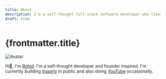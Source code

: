 ```yaml
---
title: About
description: I'm a self-thought full-stack software developer who likes build stuffs on the internet
draft: true
---
```


# {frontmatter.title}

![Avatar](https://scontent.fdac24-4.fna.fbcdn.net/v/t39.30808-6/340639642_6041067976013795_3569553007618961921_n.jpg?_nc_cat=111&ccb=1-7&_nc_sid=09cbfe&_nc_ohc=k5iICL2ZZWkAX_2oUX2&_nc_ht=scontent.fdac24-4.fna&oh=00_AfANhjA7f91SmPNKuYPuALhTxJKw-_3kiSqewC7Nze18Ug&oe=6441E55E)

Hi👋, I'm [Rohid](https://twitter.com/rohiddev). I'm a self-thought developer and founder Inspired. I'm currently building [Inspirly](https://inspirly.app) in public and also doing [YouTube](https://youtube.com/@rohiddev) occasionally.
